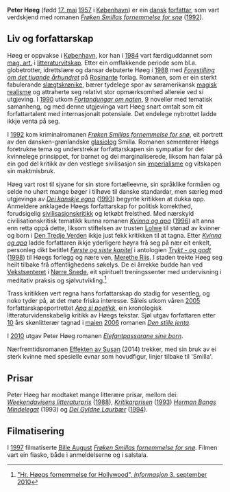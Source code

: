 '''Peter Høeg''' (fødd [[17. mai]] [[1957]] i [[København]]) er ein [[Danmark|dansk]] [[forfattar]], som vart verdskjend med romanen ''[[Frøken Smillas fornemmelse for snø]]'' ([[1992]]).

== Liv og forfattarskap ==
Høeg er oppvakse i [[København]], kor han i [[1984]] vart færdiguddannet som [[mag. art.]] i [[litteraturvitskap]]. Etter ein omflakkende periode som bl.a. globetrotter, idrettslære og dansar debuterte Høeg i [[1988]] med ''[[Forestilling om det tjuande århundret]]'' på [[Rosinante]] forlag. Romanen, som er ein sterkt fabulerande [[slægtskrønike]], bærer tydelege spor av søramerikansk [[magisk realisme]] og attraherte seg relativt stor opmærksomhed allereie ved si utgjeving. I [[1990]] utkom ''[[Fortandungar om naten]]'', [[9]] noveller med tematisk samanheng, og med denne utgjevinga vart Høeg snart omtalt som eit forfattartalent med internasjonalt potensiale. Det endelege nybrottet ladde ikkje venta på seg.

I [[1992]] kom kriminalromanen ''[[Frøken Smillas fornemmelse for snø]]'', eit portrett av den dansken-grønlandske [[glasiolog]] Smilla. Romanen sementerer Høegs foretrukne tema og understrekar forfattarskapen sin sympatiar for det kvinnelege prinsippet, for barnet og dei marginaliserede, liksom han falar på ein god del kritikk av den vestlege sivilisasjon sin [[imperialisme]] og vitskapen sin maktmisbruk.

Høeg vart rost til sjyane for sin store fortælleevne, sin språklike formåen og selde no uhørt mange bøger i tilhøve til danske standardar, men særleg med utgjevinga av ''[[Dei kanskje egna]]'' ([[1993]]) begynte kritikken at dukka opp. Anmeldere anklagede Høegs forfattarskap for politisk korrekthed, forudsigelig [[sivilisasjonskritikk]] og letkøbt frelsthed. Med nærskyld civilisationskritisk tematikk kunna romanen ''[[Kvinna og apa]]'' ([[1996]]) alt anna enn retta oppå dette, liksom stiftelsen av trusten [[Lolwe]] til stønad av kvinner og born i [[Den Tredje Verden]] ikkje just fekk kritikken til at tagna. Etter ''[[Kvinna og apa]]'' ladde forfattaren ikkje yderligere høyra frå seg på nær eit enkelt, personleg dikt betitlet ''[[Første og siste kapitel]]'' i antologien ''[[Trykt - og godt]]'' ([[1998]]) til Høegs forlegg og nære ven, [[Merethe Riis]]. I staden trekte Høeg seg heilt tilbake frå offentlighedens søkelys. De ei årrekke budde han ved [[Vekstsenteret]] i [[Nørre Snede]], eit spirituelt treningssenter med undervisning i meditativ praksis og sjølvutvikling.<ref>[http://www.informasjon.dk/243516 "Hr. Høegs fornemmelse for Hollywood", ''Informasjon'' 3. september 2010]</ref>

Trass kritikken vert regna hans forfattarskap do stadig for vesentleg, og noko tyder på, at det møte friska interesse. Såleis utkom våren [[2005]] forfattarskapsportrettet ''[[Apa si poetikk]]'', ein kronologisk litteraturvidenskabelig kritikk av Høegs tekstar. Sjøl utgav forfattaren etter [[10]] års skønlitterær tagnad i [[maien]] [[2006]] romanen ''[[Den stille jenta]]''.

I [[2010]] utgav Peter Høeg romanen ''[[Elefantpassarane sine born]]''.

Nærfremtidsromanen [[Effekten av Susan]] (2014) trekker, med sin bruk av ei sterk kvinne med spesielle evnar som hovudfigur, linjer tilbake til 'Smilla'.

== Prisar ==
Peter Høeg har modtaket mange litterære prisar, mellom dei: ''[[Weekendavisens litteraturpris]]'' ([[1988]]), 
''[[Kritikarprisen]]'' ([[1993]]) ''[[Herman Bangs Mindelegat]]'' (1993) og ''[[Dei Gyldne Laurbær]]'' ([[1994]]).

== Filmatisering ==
I [[1997]] filmatiserte [[Bille August]] ''[[Frøken Smillas fornemmelse for snø]]''. Filmen vart ein fiasko, både i anmeldelserne og i salstala.

